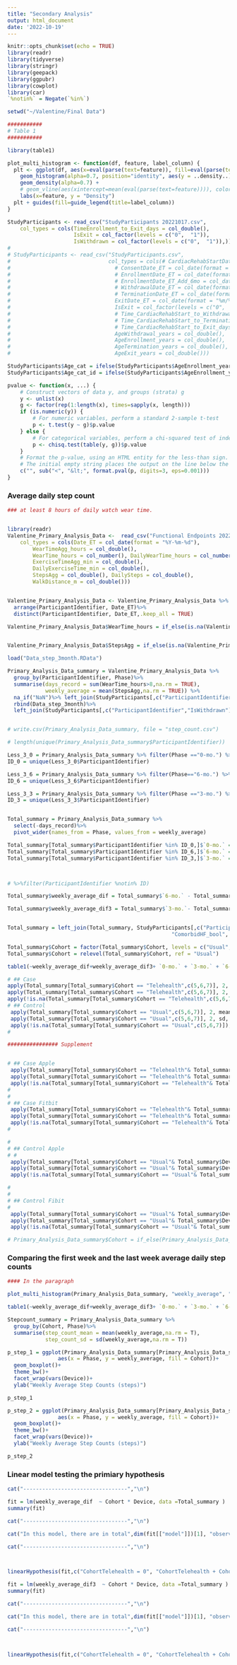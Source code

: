 ---
title: "Secondary Analysis"
output: html_document
date: '2022-10-19'
---

```{r setup, include=FALSE}
knitr::opts_chunk$set(echo = TRUE)
library(readr)
library(tidyverse)
library(stringr)
library(geepack)
library(ggpubr)
library(cowplot)
library(car)
`%notin%` = Negate(`%in%`)

setwd("~/Valentine/Final Data")

########### 
# Table 1
###########

library(table1)
```



```{r include=FALSE}
plot_multi_histogram <- function(df, feature, label_column) {
  plt <- ggplot(df, aes(x=eval(parse(text=feature)), fill=eval(parse(text=label_column)))) +
    geom_histogram(alpha=0.7, position="identity", aes(y = ..density..), color="black") +
    geom_density(alpha=0.7) +
    # geom_vline(aes(xintercept=mean(eval(parse(text=feature)))), color="black", linetype="dashed", size=1) +
    labs(x=feature, y = "Density")
  plt + guides(fill=guide_legend(title=label_column))
}

StudyParticipants <- read_csv("StudyParticipants 20221017.csv", 
    col_types = cols(TimeEnrollment_to_Exit_days = col_double(),
                     IsExit = col_factor(levels = c("0",  "1")),
                     IsWithdrawn = col_factor(levels = c("0",  "1")),))
# 
# StudyParticipants <- read_csv("StudyParticipants.csv", 
#                               col_types = cols(# CardiacRehabStartDate_ET = col_date(format = "%Y-%m-%d"), 
#                                 # ConsentDate_ET = col_date(format = "%Y-%m-%d"), 
#                                 # EnrollmentDate_ET = col_date(format = "%Y-%m-%d"), 
#                                 # EnrollmentDate_ET_Add_6mo = col_date(format = "%Y-%m-%d"), 
#                                 # WithdrawalDate_ET = col_date(format = "%Y-%m-%d"), 
#                                 # TerminationDate_ET = col_date(format = "%Y-%m-%d"), 
#                                 ExitDate_ET = col_date(format = "%m/%d/%y"), 
#                                 IsExit = col_factor(levels = c("0",  "1")),
#                                 # Time_CardiacRehabStart_to_Withdrawal_days = col_double(), 
#                                 # Time_CardiacRehabStart_to_Termination_days = col_double(), 
#                                 # Time_CardiacRehabStart_to_Exit_days = col_double(), 
#                                 AgeWithdrawal_years = col_double(),
#                                 AgeEnrollment_years = col_double(),
#                                 AgeTermination_years = col_double(), 
#                                 AgeExit_years = col_double()))

StudyParticipants$Age_cat = ifelse(StudyParticipants$AgeEnrollment_years<65, "young", "senior")
StudyParticipants$Age_cat_id = ifelse(StudyParticipants$AgeEnrollment_years<65, -1, 1)
```




```{r include=FALSE}
pvalue <- function(x, ...) {
    # Construct vectors of data y, and groups (strata) g
    y <- unlist(x)
    g <- factor(rep(1:length(x), times=sapply(x, length)))
    if (is.numeric(y)) {
        # For numeric variables, perform a standard 2-sample t-test
        p <- t.test(y ~ g)$p.value
    } else {
        # For categorical variables, perform a chi-squared test of independence
        p <- chisq.test(table(y, g))$p.value
    }
    # Format the p-value, using an HTML entity for the less-than sign.
    # The initial empty string places the output on the line below the variable label.
    c("", sub("<", "&lt;", format.pval(p, digits=3, eps=0.001)))
}
```



### Average daily step count

```{r include=FALSE}


### at least 8 hours of daily watch wear time.


library(readr)
Valentine_Primary_Analysis_Data <-  read_csv("Functional Endpoints 20221017.csv", 
    col_types = cols(Date_ET = col_date(format = "%Y-%m-%d"), 
        WearTimeAgg_hours = col_double(), 
        WearTime_hours = col_number(), DailyWearTime_hours = col_number(), 
        ExerciseTimeAgg_min = col_double(), 
        DailyExerciseTime_min = col_double(), 
        StepsAgg = col_double(), DailySteps = col_double(), 
        WalkDistance_m = col_double())) 


Valentine_Primary_Analysis_Data <- Valentine_Primary_Analysis_Data %>%
  arrange(ParticipantIdentifier, Date_ET)%>%
  distinct(ParticipantIdentifier, Date_ET,.keep_all = TRUE)

Valentine_Primary_Analysis_Data$WearTime_hours = if_else(is.na(Valentine_Primary_Analysis_Data$WearTimeAgg_hours),Valentine_Primary_Analysis_Data$WearTime_hours,Valentine_Primary_Analysis_Data$WearTimeAgg_hours)


Valentine_Primary_Analysis_Data$StepsAgg = if_else(is.na(Valentine_Primary_Analysis_Data$StepsAgg),Valentine_Primary_Analysis_Data$DailySteps,Valentine_Primary_Analysis_Data$StepsAgg)

load("Data_step_3month.RData")

Primary_Analysis_Data_summary = Valentine_Primary_Analysis_Data %>% 
  group_by(ParticipantIdentifier, Phase)%>%
  summarise(days_record = sum(WearTime_hours>8,na.rm = TRUE),
            weekly_average = mean(StepsAgg,na.rm = TRUE)) %>%
  na_if("NaN")%>% left_join(StudyParticipants[,c("ParticipantIdentifier","Cohort","Device")])%>%
  rbind(Data_step_3month)%>%
  left_join(StudyParticipants[,c("ParticipantIdentifier","IsWithdrawn")])


# write.csv(Primary_Analysis_Data_summary, file = "step_count.csv")

# length(unique(Primary_Analysis_Data_summary$ParticipantIdentifier))

Less_3_0 = Primary_Analysis_Data_summary %>% filter(Phase =="0-mo.") %>% filter(days_record < 3 )
ID_0 = unique(Less_3_0$ParticipantIdentifier)

Less_3_6 = Primary_Analysis_Data_summary %>% filter(Phase=="6-mo.") %>% filter(days_record < 3 )
ID_6 = unique(Less_3_6$ParticipantIdentifier)

Less_3_3 = Primary_Analysis_Data_summary %>% filter(Phase =="3-mo.") %>% filter(days_record < 3 )
ID_3 = unique(Less_3_3$ParticipantIdentifier)


Total_summary = Primary_Analysis_Data_summary %>%
  select(-days_record)%>%
  pivot_wider(names_from = Phase, values_from = weekly_average)

Total_summary[Total_summary$ParticipantIdentifier %in% ID_0,]$`0-mo.` = NA
Total_summary[Total_summary$ParticipantIdentifier %in% ID_6,]$`6-mo.` = NA
Total_summary[Total_summary$ParticipantIdentifier %in% ID_3,]$`3-mo.` = NA



# %>%filter(ParticipantIdentifier %notin% ID)

Total_summary$weekly_average_dif = Total_summary$`6-mo.` - Total_summary$`0-mo.`

Total_summary$weekly_average_dif3 = Total_summary$`3-mo.`- Total_summary$`0-mo.`


Total_summary = left_join(Total_summary, StudyParticipants[,c("ParticipantIdentifier","CardiacRehabCenter","IsExit","Gender", "Age_cat","Age_cat_id", "Race", "Indication",  "ComorbidCAD_bool",                                 
                                                    "ComorbidHF_bool", "ComorbidPCICABG_bool","ComorbidValve_bool")], by = "ParticipantIdentifier")

Total_summary$Cohort = factor(Total_summary$Cohort, levels = c("Usual","Telehealth"))
Total_summary$Cohort = relevel(Total_summary$Cohort, ref = "Usual")

table1(~weekly_average_dif+weekly_average_dif3+ `0-mo.` + `3-mo.` + `6-mo.` | Cohort, data = Total_summary, overall=F, extra.col=list(`P-value`=pvalue))

```


```{r}

# ## Case
apply(Total_summary[Total_summary$Cohort == "Telehealth",c(5,6,7)], 2, mean, na.rm = T)
apply(Total_summary[Total_summary$Cohort == "Telehealth",c(5,6,7)], 2, sd, na.rm = T)
apply(!is.na(Total_summary[Total_summary$Cohort == "Telehealth",c(5,6,7)]), 2, sum)
# ## Control
 apply(Total_summary[Total_summary$Cohort == "Usual",c(5,6,7)], 2, mean, na.rm = T)
 apply(Total_summary[Total_summary$Cohort == "Usual",c(5,6,7)], 2, sd, na.rm = T)
 apply(!is.na(Total_summary[Total_summary$Cohort == "Usual",c(5,6,7)]), 2, sum)
#

################ Supplement


# ## Case Apple
 apply(Total_summary[Total_summary$Cohort == "Telehealth"& Total_summary$Device == "Apple Watch",c(5,6,7)], 2, mean, na.rm = T)
 apply(Total_summary[Total_summary$Cohort == "Telehealth"& Total_summary$Device == "Apple Watch",c(5,6,7)], 2, sd, na.rm = T)
 apply(!is.na(Total_summary[Total_summary$Cohort == "Telehealth"& Total_summary$Device == "Apple Watch",c(5,6,7)]), 2, sum)
#
#
# ## Case Fitbit
 apply(Total_summary[Total_summary$Cohort == "Telehealth"& Total_summary$Device == "Fitbit",c(5,6,7)], 2, mean, na.rm = T)
 apply(Total_summary[Total_summary$Cohort == "Telehealth"& Total_summary$Device == "Fitbit",c(5,6,7)], 2, sd, na.rm = T)
 apply(!is.na(Total_summary[Total_summary$Cohort == "Telehealth"& Total_summary$Device == "Fitbit",c(5,6,7)]), 2, sum)
#

#
# ## Control Apple
# #
 apply(Total_summary[Total_summary$Cohort == "Usual"& Total_summary$Device == "Apple Watch",c(5,6,7)], 2, mean, na.rm = T)
 apply(Total_summary[Total_summary$Cohort == "Usual"& Total_summary$Device == "Apple Watch",c(5,6,7)], 2, sd, na.rm = T)
 apply(!is.na(Total_summary[Total_summary$Cohort == "Usual"& Total_summary$Device == "Apple Watch",c(5,6,7)]), 2, sum)

#
#
# ## Control Fibit
#
 apply(Total_summary[Total_summary$Cohort == "Usual"& Total_summary$Device == "Fitbit",c(5,6,7)], 2, mean, na.rm = T)
 apply(Total_summary[Total_summary$Cohort == "Usual"& Total_summary$Device == "Fitbit",c(5,6,7)], 2, sd, na.rm = T)
 apply(!is.na(Total_summary[Total_summary$Cohort == "Usual"& Total_summary$Device == "Fitbit",c(5,6,7)]), 2, sum)

# Primary_Analysis_Data_summary$Cohort = if_else(Primary_Analysis_Data_summary$Cohort == "Usual", "Control", "Intervention")
```




### Comparing the first week and the last week average daily step counts

```{r echo=FALSE, warning=FALSE}
#### In the paragraph

plot_multi_histogram(Primary_Analysis_Data_summary, "weekly_average", "Phase")

table1(~weekly_average_dif+weekly_average_dif3+ `0-mo.` + `3-mo.` + `6-mo.` | Cohort, data = Total_summary, overall=F, extra.col=list(`P-value`=pvalue))

Stepcount_summary = Primary_Analysis_Data_summary %>%
  group_by(Cohort, Phase)%>%
  summarise(step_count_mean = mean(weekly_average,na.rm = T),
            step_count_sd = sd(weekly_average,na.rm = T))

p_step_1 = ggplot(Primary_Analysis_Data_summary[Primary_Analysis_Data_summary$Phase!="3-mo.",], 
                aes(x = Phase, y = weekly_average, fill = Cohort))+
  geom_boxplot()+
  theme_bw()+
  facet_wrap(vars(Device))+
  ylab("Weekly Average Step Counts (steps)")

p_step_1

p_step_2 = ggplot(Primary_Analysis_Data_summary[Primary_Analysis_Data_summary$Phase!="6-mo.",], 
                aes(x = Phase, y = weekly_average, fill = Cohort))+
  geom_boxplot()+
  theme_bw()+
  facet_wrap(vars(Device))+
  ylab("Weekly Average Step Counts (steps)")

p_step_2

```

### Linear model testing the primiary hypothesis

```{r echo=FALSE}
cat("---------------------------------","\n")

fit = lm(weekly_average_dif  ~ Cohort * Device, data =Total_summary )
summary(fit)

cat("---------------------------------","\n")

cat("In this model, there are in total",dim(fit[["model"]])[1], "observations used", "\n")

cat("---------------------------------","\n")



linearHypothesis(fit,c("CohortTelehealth = 0", "CohortTelehealth + CohortTelehealth:DeviceFitbit = 0")) 
```

```{r echo=FALSE}
fit = lm(weekly_average_dif3  ~ Cohort * Device, data =Total_summary )
summary(fit)

cat("---------------------------------","\n")

cat("In this model, there are in total",dim(fit[["model"]])[1], "observations used", "\n")

cat("---------------------------------","\n")



linearHypothesis(fit,c("CohortTelehealth = 0", "CohortTelehealth + CohortTelehealth:DeviceFitbit = 0")) 
```

